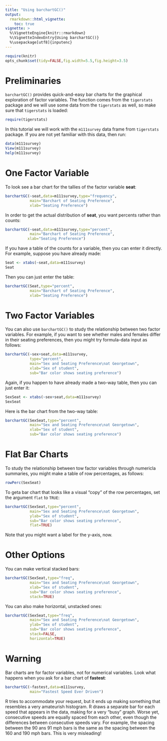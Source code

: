 ```yaml
---
title: "Using barchartGC()"
output:
  rmarkdown::html_vignette:
    toc: true
vignette: >
  %\VignetteEngine{knitr::rmarkdown}
  %\VignetteIndexEntry{Using barchartGC()}
  %\usepackage[utf8]{inputenc}
---
```


```r
require(knitr)
opts_chunk$set(tidy=FALSE,fig.width=5.5,fig.height=3.5)
```


# Preliminaries

`barchartGC()` provides quick-and-easy bar charts for the graphical exploration of factor variables.  The function comes from the `tigerstats` package and we will use some data from the `tigerstats` as well, so make sure that `tigerstats` is loaded:

```r
require(tigerstats)
```

In this tutorial we will work with the `m111survey` data frame from `tigerstats` package.  If you are not yet familiar with this data, then run:

```r
data(m111survey)
View(m111survey)
help(m111survey)
```


# One Factor Variable

To look see a bar chart for the tallies of the factor variable **seat**:

```r
barchartGC(~seat,data=m111survey,type="frequency",
           main="Barchart of Seating Preference",
           xlab="Seating Preference")
```

In order to get the actual distribution of **seat**, you want percents rather than counts:

```r
barchartGC(~seat,data=m111survey,type="percent",
           main="Barchart of Seating Preference",
          xlab="Seating Preference")
```

If you have a table of the counts for a variable, then you can enter it directly.  For example, suppose you have already made:

```r
Seat <- xtabs(~seat,data=m111survey)
Seat
```

Then you can just enter the table:
```r
barchartGC(Seat,type="percent",
           main="Barchart of Seating Preference",
           xlab="Seating Preference")
```


# Two Factor Variables

You can also use `barchartGC()` to study the relationship between two factor variables.  For example, if you want to see whether males and females differ in their seating preferences, then you might try formula-data input as follows:

```r
barchartGC(~sex+seat,data=m111survey,
           type="percent",
           main="Sex and Seating Preference\nat Georgetown",
           xlab="Sex of student",
           sub="Bar color shows seating preference")
```

Again, if you happen to have already made a two-way table, then you can just enter it:

```r
SexSeat <- xtabs(~sex+seat,data=m111survey)
SexSeat
```

Here is the bar chart from the two-way table:

```r
barchartGC(SexSeat,type="percent",
           main="Sex and Seating Preference\nat Georgetown",
           xlab="Sex of student",
           sub="Bar color shows seating preference")
```

# Flat Bar Charts

To study the relationship between tow factor variables through numericla summaries, you might make a table of row percentages, as follows:

```r
rowPerc(SexSeat)
```

To geta bar chart that looks like a visual "copy" of the row percentages, set the argument `flat` to `TRUE`:

```r
barchartGC(SexSeat,type="percent",
           main="Sex and Seating Preference\nat Georgetown",
           ylab="Sex of student",
           sub="Bar color shows seating preference",
           flat=TRUE)
```


Note that you might want a label for the y-axis, now.

# Other Options

You can make vertical stacked bars:

```r
barchartGC(SexSeat,type="freq",
           main="Sex and Seating Preference\nat Georgetown",
           xlab="Sex of student",
           sub="Bar color shows seating preference",
           stack=TRUE)
```

You can also make horizontal, unstacked ones:

```r
barchartGC(SexSeat,type="freq",
           main="Sex and Seating Preference\nat Georgetown",
           ylab="Sex of student",
           sub="Bar color shows seating preference",
           stack=FALSE,
           horizontal=TRUE)
```


# Warning

Bar charts are for factor variables, not for numerical variables.  Look what happens when you ask for a bar chart of **fastest**:

```r
barchartGC(~fastest,data=m111survey,
           main="Fastest Speed Ever Driven")
```


R tries to accommodate your request, but it ends up making something that resembles a very amateurish histogram.  R draws a separate bar for each speed that appears in the data, making for a very "busy" graph.  Worse yet, consecutive speeds are equally spaced from each other, even though the differences between consecutive speeds vary.  For example, the spacing between the 90 ans 91 mph bars is the same as the spacing between the 160 and 190 mph bars.  This is very misleading!
